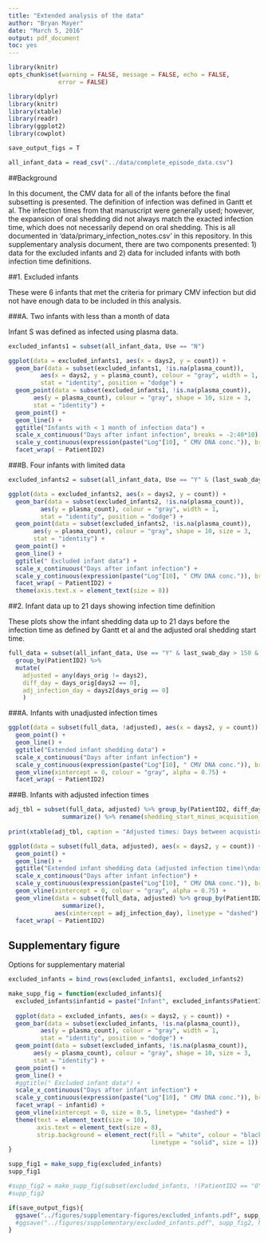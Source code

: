 ```yaml
---
title: "Extended analysis of the data"
author: "Bryan Mayer"
date: "March 5, 2016"
output: pdf_document
toc: yes
---
```

```r
library(knitr)
opts_chunk$set(warning = FALSE, message = FALSE, echo = FALSE,
              error = FALSE)
```

```r
library(dplyr)
library(knitr)
library(xtable)
library(readr)
library(ggplot2)
library(cowplot)

save_output_figs = T

all_infant_data = read_csv("../data/complete_episode_data.csv")


```


##Background

In this document, the CMV data for all of the infants before the final subsetting is presented. The definition of infection was defined in Gantt et al. The infection times from that manuscript were generally used; however, the expansion of oral shedding did not always match the exacted infection time, which does not necessarily depend on oral shedding. This is all documented in 'data/primary_infection_notes.csv' in this repository. In this supplementary analysis document, there are two components presented: 1) data for the excluded infants and 2) data for included infants with both infection time definitions.

##1. Excluded infants 

These were 6 infants that met the criteria for primary CMV infection but did not have enough data to be included in this analysis.

###A. Two infants with less than a month of data

Infant S was defined as infected using plasma data.

```r
excluded_infants1 = subset(all_infant_data, Use == "N")

ggplot(data = excluded_infants1, aes(x = days2, y = count)) +
  geom_bar(data = subset(excluded_infants1, !is.na(plasma_count)),
         aes(x = days2, y = plasma_count), colour = "gray", width = 1,
         stat = "identity", position = "dodge") +
  geom_point(data = subset(excluded_infants1, !is.na(plasma_count)),
       aes(y = plasma_count), colour = "gray", shape = 10, size = 3,
       stat = "identity") +
  geom_point() +
  geom_line() +
  ggtitle("Infants with < 1 month of infection data") +
  scale_x_continuous("Days after infant infection", breaks = -2:40*10) +
  scale_y_continuous(expression(paste("Log"[10], " CMV DNA conc.")), breaks = 0:9) +
  facet_wrap( ~ PatientID2)

```

###B. Four infants with limited data

```r
excluded_infants2 = subset(all_infant_data, Use == "Y" & (last_swab_day < 150 | PatientID2 == "O"))

ggplot(data = excluded_infants2, aes(x = days2, y = count)) +
  geom_bar(data = subset(excluded_infants2, !is.na(plasma_count)),
         aes(y = plasma_count), colour = "gray", width = 1,
         stat = "identity", position = "dodge") +
  geom_point(data = subset(excluded_infants2, !is.na(plasma_count)),
       aes(y = plasma_count), colour = "gray", shape = 10, size = 3,
       stat = "identity") +
  geom_point() +
  geom_line() +
  ggtitle(" Excluded infant data") +
  scale_x_continuous("Days after infant infection") +
  scale_y_continuous(expression(paste("Log"[10], " CMV DNA conc.")), breaks = 0:9) +
  facet_wrap( ~ PatientID2) +
  theme(axis.text.x = element_text(size = 8))

```

##2. Infant data up to 21 days showing infection time definition

These plots show the infant shedding data up to 21 days before the infection time as defined by Gantt et al and the adjusted oral shedding start time.

```r
full_data = subset(all_infant_data, Use == "Y" & last_swab_day > 150 &  PatientID2 != "O") %>%
  group_by(PatientID2) %>%
  mutate(
    adjusted = any(days_orig != days2),
    diff_day = days_orig[days2 == 0],
    adj_infection_day = days2[days_orig == 0]
    )
```

###A. Infants with unadjusted infection times
```r

ggplot(data = subset(full_data, !adjusted), aes(x = days2, y = count)) +
  geom_point() +
  geom_line() +
  ggtitle("Extended infant shedding data") +
  scale_x_continuous("Days after infant infection") +
  scale_y_continuous(expression(paste("Log"[10], " CMV DNA conc.")), breaks = 0:9) +
  geom_vline(xintercept = 0, colour = "gray", alpha = 0.75) +
  facet_wrap( ~ PatientID2)

```

###B. Infants with adjusted infection times

```r

adj_tbl = subset(full_data, adjusted) %>% group_by(PatientID2, diff_day) %>%
               summarize() %>% rename(shedding_start_minus_acquisition_day = diff_day)
  
print(xtable(adj_tbl, caption = "Adjusted times: Days between acquistion time (Gantt et al.) and shedding episode onset (e.g, H's episode appears to start before the defined acquisition time)."), include.rownames = F, comment = F)

ggplot(data = subset(full_data, adjusted), aes(x = days2, y = count)) +
  geom_point() +
  geom_line() +
  ggtitle("Extended infant shedding data (adjusted infection time)\ndashed = original infection day") +
  scale_x_continuous("Days after infant infection") +
  scale_y_continuous(expression(paste("Log"[10], " CMV DNA conc.")), breaks = 0:9) +
  geom_vline(xintercept = 0, colour = "gray", alpha = 0.75) +
  geom_vline(data = subset(full_data, adjusted) %>% group_by(PatientID2, adj_infection_day) %>%
               summarize(),
             aes(xintercept = adj_infection_day), linetype = "dashed") +
  facet_wrap( ~ PatientID2)

```

## Supplementary figure

Options for supplementary material

```r

excluded_infants = bind_rows(excluded_infants1, excluded_infants2)

make_supp_fig = function(excluded_infants){
  excluded_infants$infantid = paste("Infant", excluded_infants$PatientID2)
  
  ggplot(data = excluded_infants, aes(x = days2, y = count)) +
  geom_bar(data = subset(excluded_infants, !is.na(plasma_count)),
         aes(y = plasma_count), colour = "gray", width = 1,
         stat = "identity", position = "dodge") +
  geom_point(data = subset(excluded_infants, !is.na(plasma_count)),
       aes(y = plasma_count), colour = "gray", shape = 10, size = 3,
       stat = "identity") +
  geom_point() +
  geom_line() +
  #ggtitle(" Excluded infant data") +
  scale_x_continuous("Days after infant infection") +
  scale_y_continuous(expression(paste("Log"[10], " CMV DNA conc.")), breaks = 0:9) +
  facet_wrap( ~ infantid) +
  geom_vline(xintercept = 0, size = 0.5, linetype= "dashed") +
  theme(text = element_text(size = 10),
        axis.text = element_text(size = 8),
        strip.background = element_rect(fill = "white", colour = "black", 
                                        linetype = "solid", size = 1))
}

supp_fig1 = make_supp_fig(excluded_infants)
supp_fig1

#supp_fig2 = make_supp_fig(subset(excluded_infants, !(PatientID2 == "O" & days2 > 117)))
#supp_fig2

if(save_output_figs){
  ggsave("../figures/supplementary-figures/excluded_infants.pdf", supp_fig1, height = 4, width = 6)
  #ggsave("../figures/supplementary/excluded_infants.pdf", supp_fig2, height = 4, width = 6)
}

```
